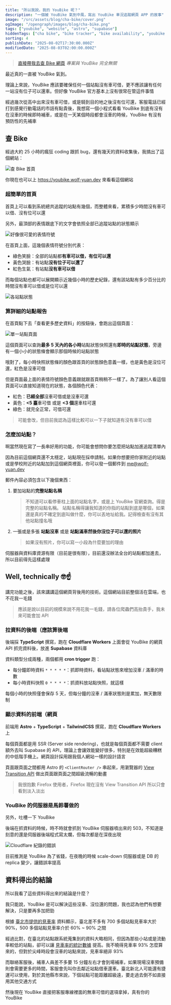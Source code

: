 ```yaml
---
title: "所以我說，我的 YouBike 呢？"
description: "一個被 YouBike 氣到中風，寫出 YouBike 車況追蹤網頁 APP 的故事"
image: "/src/assets/blog/cha-bike/cover.png"
ogImage: "/opengraph/images/blog/cha-bike.png"
tags: ["youbike", "website", "astro", "supabase"]
hiddenTags: ["cha bike", "bike tracker", "bike availability", "youbike 歷史紀錄", "youbike 站點", "youbike 追蹤", "youbike 監控"]
sorting: 4
publishDate: "2025-08-02T17:30:00.000Z"
modifiedDate: "2025-08-03T02:00:00.000Z"
---
```


> [直接帶我去查 Bike 網頁](https://youbike.wolf-yuan.dev/)
> *專案與 YouBike 完全無關*

最近真的一直被 YouBike 氣到。

理論上來說，YouBike 應該要確保任何一個站點沒有車可借，更不應該讓有任何一站沒有位子可以還車。但好像 YouBike 官方基本上沒有很常在管這件事情

經過幾次從高中出來沒有車可借，或是騎到目的地之後沒有位可還，客服電話已經打到感覺行動電話的市話有點貴後，我想寫一個小程式看看 YouBike 到底有沒有在沒車的時候即時補車，或是在一天某個時段都會沒車的時候，YouBike 有沒有預防性的先補車

## 查 Bike

經過大約 25 小時的瘋狂 coding 跟抓 bug，還有幾天的資料收集後，我搞出了這個網站：

![查 Bike 首頁](../../assets/blog/cha-bike/chabike-zh.png)

你現在也可以上 https://youbike.wolf-yuan.dev 來看看這個網站

### 超簡單的首頁

首頁上可以看到系統總共追蹤的站點有幾個，而整體來看，累積多少時間沒有車可以借、沒有位可以還

另外，最頂部的表情跟底下的文字會依照全部已追蹤站點的狀態顯示

![好像很可愛的表情符號](../../assets/blog/cha-bike/emoji.png)

在首頁上面，這幾個表情符號分別代表：

- 綠色笑臉：全部的站點都**有車可以借，有位可以還**
- 黃色哭臉：有站點**沒有位子可以還了**
- 紅色生氣：有站點**沒有車可以借**

而每個站點也都可以展開顯示近幾個小時的歷史紀錄，還有該站點有多少百分比的時間沒有車可以借或是位可以還

![各站點狀態](../../assets/blog/cha-bike/stationcard-zh.png)

### 算詳細的站點報告

在首頁點下去「查看更多歷史資料」的按鈕後，會跑出這個頁面：

![單一站點頁面](../../assets/blog/cha-bike/stationpage-zh.png)

這個頁面可以查詢**最多 5 天內的各小時**站點狀態快照還有**即時的站點狀態**，旁邊有一個小小的狀態條會顯示那個時候的站點狀態

哦對了，每小時快照狀態條的顏色跟首頁的狀態顏色意義一樣，也是黃色是沒位可還，紅色是沒車可借

但是頁面最上面的表情符號顏色意義跟就跟首頁稍稍不一樣了。為了讓別人看這個頁面可以直接知道現在的狀態，各個顏色代表：

- 紅色：**已經全部**沒車可借或是沒車可還
- 黃色：**\<5 臺**車可借 或是 **\<3 個**還車柱可還
- 綠色：就完全正常，可借可還

> 可能會改，但目前我認為這樣比較可以一下子就知道有沒有車可以借

### 怎麼加站點？

啊當然現在寫了一長串好用的功能，你可能會想問你要怎麼把站點加進追蹤清單內

因為目前這個網頁還不太穩定，站點現在採申請制。如果你想要把你家附近的站點或是學校附近的站點加到這個網頁裡面，你可以發一個郵件到 [me@wolf-yuan.dev](mailto:me@wolf-yuan.dev?subject=%E6%9F%A5%20Bike%20%E7%AB%99%E9%BB%9E%E7%94%B3%E8%AB%8B)

郵件內容必須包含以下幾個東西：

1. 要加站點的**完整站點名稱**
   > 不知道可以看停車柱上面的站點名字，或是上 YouBike 官網查詢。得是完整的站點名稱。
   > 站點名稱得讓我知道的你指的站點到底是哪個，如果還是真的不確定到底叫做什麼，你可以丟地址給我。記得檢查有沒有其他站點撞名哦
2. 一張或是多張 **站點沒車** 或是 **站點滿車然後你沒位子可以還的照片**
   > 如果沒有照片，你可以寫一小段為什麼要加的理由

伺服器與資料庫資源有限（目前是很有限），目前還沒辦法全台的站點都加進去，所以目前得先這樣處理

## Well, technically 🤓☝️

講完功能之後，該來講講這個網頁背後用的技術。這個網站目前整個活在雲端，也不花我一毛錢

> 應該是說以目前的規模來說不用花我一毛錢，請各位爬蟲們高抬貴手，我未來可能會加 API

### 拉資料的後端（應該算後端

後端採 **TypeScript** 撰寫，跑在 **Cloudflare Workers** 上面會從 YouBike 的網頁 API 抓完資料後，放進 **Supabase** 資料庫

資料類型分成兩種，兩個都用 **cron trigger** 跑：

- 每分鐘即時資料 `* * * * *`：抓即時資料，看站點狀態來增加沒車 / 滿車的時數
- 每小時資料快照 `0 * * * *`：抓資料放站點快照，就這樣

每個小時的快照僅會保存 5 天，但每分鐘的沒車 / 滿車狀態則是累加，無天數限制

### 顯示資料的前端（網頁

前端用 **Astro** + **TypeScript** + **TailwindCSS** 撰寫，跑在 **Cloudflare Workers** 上

每個頁面都是用 SSR (Server side rendering)，也就是每個頁面都不需要 client 額外去叫 Supabase 的 API，理論上會讓效能變好很多，特別是在效能超級糟糕的中低階手機上。網頁設計採用跟我個人網站一樣的設計語言

頁面跟頁面之間都用 Astro 的 `<ClientRouter />` 串起來，用瀏覽器的 [View Transition API](https://developer.mozilla.org/en-US/docs/Web/API/View_Transition_API) 做出頁面跟頁面之間超級流暢的動畫

> 我很抱歉 Firefox 使用者，Firefox 現在沒有 View Transition API 所以只會看到淡入淡出

### YouBike 的伺服器是馬鈴薯做的

另外，吐槽一下 YouBike

後端在抓資料的時候，時不時就會抓到 YouBike 伺服器噴出來的 503，不知道是刻意的還是伺服器後端程式寫太爛，但每次都是在深夜出現

![Cloudflare 紀錄的錯誤](../../assets/blog/cha-bike/grabber-error.png)

目前推測是 YouBike 為了省錢，在夜晚的時候 scale-down 伺服器或是 DB 的 replica 變少，讓錯誤率提高

## 資料得出的結論

所以我看了這些資料得出來的結論是什麼？

我只能說，YouBike 是可以解決這些沒車、沒位還的問題，我也認為他們有想要解決，只是要再多加把勁

根據 [臺北市提供的見車率](https://data.taipei/dataset/detail?id=ba0dafae-043c-4730-b97e-2defd7af766c) 資料顯示，臺北差不多有 700 多個站點見車率大於 90%，500 多個站點見車率介於 60% ~ 90% 之間

經過比對，在臺北的站點跟系統蒐集到的資料大略相同，但因為那些小站或是流動率較低的站點，卻可以讓 [見車率的統計數據](https://www.traffic.ntpc.gov.tw/home.jsp?id=54fa46e9e522dde4&act=be4f48068b2b0031&dataserno=c45bbd64880bc80ae4633331e8262fde&mserno=39e5192ff77897e0ae099c1886ca9b09) 提高。我不曉得見車率 93% 怎麼算來的，但對於尖峰時段會沒車的站點來說，見車率絕非 93%

而聯絡客服後，補車人員差不多要 15 分鐘左右才會到場補車，如果現場沒車預備則會需要更多的時間，客服會先叫你去鄰近站點借車還車。臺北新北人可能還有捷運可以使用，對於其他縣市來說，下個站點可能距離超級遠，要走過去倒不如直接用其他交通方式

然後現在 YouBike 直接把客服專線裡面的無車可借的選項拿掉，真有你的 YouBike
